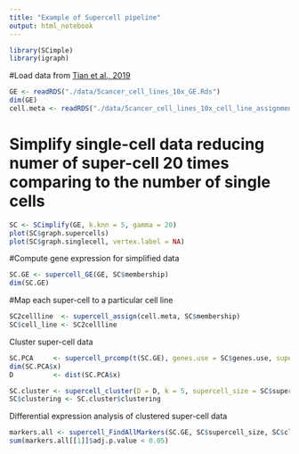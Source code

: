 ```yaml
---
title: "Example of Supercell pipeline"
output: html_notebook
---
```



```r
library(SCimple)
library(igraph)
```


#Load data from [Tian et al., 2019](https://doi.org/10.1038/s41592-019-0425-8)

```r
GE <- readRDS("./data/5cancer_cell_lines_10x_GE.Rds")
dim(GE)
cell.meta <- readRDS("./data/5cancer_cell_lines_10x_cell_line_assignment.Rds")
```
# Simplify single-cell data reducing numer of super-cell 20 times comparing to the number of single cells 
```r
SC <- SCimplify(GE, k.knn = 5, gamma = 20)
plot(SC$graph.supercells)
plot(SC$graph.singlecell, vertex.label = NA)
```

#Compute gene expression for simplified data
```r
SC.GE <- supercell_GE(GE, SC$membership)
dim(SC.GE)
```

#Map each super-cell to a particular cell line
```r
SC2cellline  <- supercell_assign(cell.meta, SC$membership)
SC$cell_line <- SC2cellline
```

Cluster super-cell data
```r
SC.PCA     <- supercell_prcomp(t(SC.GE), genes.use = SC$genes.use, supercell_size = SC$supercell_size, k = 20)
dim(SC.PCA$x)
D          <- dist(SC.PCA$x)

SC.cluster <- supercell_cluster(D = D, k = 5, supercell_size = SC$supercell_size)
SC$clustering <- SC.cluster$clustering
```

Differential expression analysis of clustered super-cell data 
```r
markers.all <- supercell_FindAllMarkers(SC.GE, SC$supercell_size, SC$clustering, logfc.threshold = 1)
sum(markers.all[[1]]$adj.p.value < 0.05)
```

